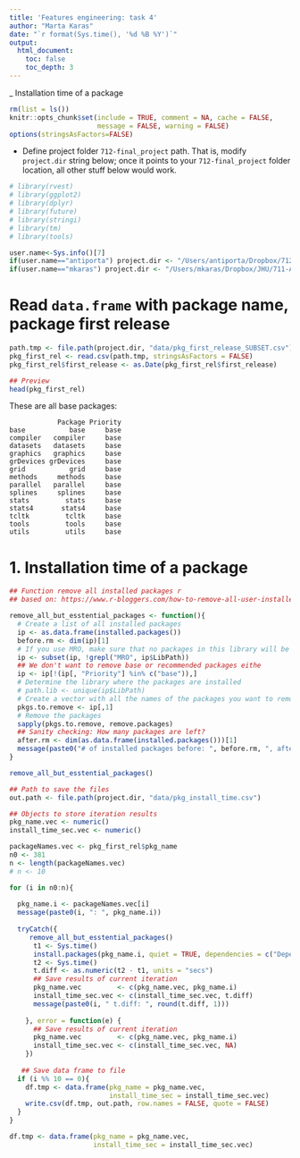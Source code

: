 ```yaml
---
title: 'Features engineering: task 4'
author: "Marta Karas"
date: "`r format(Sys.time(), '%d %B %Y')`"
output: 
  html_document:
    toc: false
    toc_depth: 3
---
```


_ Installation time of a package 

```r
rm(list = ls())
knitr::opts_chunk$set(include = TRUE, comment = NA, cache = FALSE, 
                      message = FALSE, warning = FALSE)
options(stringsAsFactors=FALSE)

```

* Define project folder `712-final_project` path. That is, modify `project.dir` string below; once it points to your `712-final_project` folder location, all other stuff below would work. 

```r

# library(rvest)
# library(ggplot2)
# library(dplyr)
# library(future)
# library(stringi)
# library(tm)
# library(tools)

user.name<-Sys.info()[7]
if(user.name=="antiporta") project.dir <- "/Users/antiporta/Dropbox/712-final_project/"
if(user.name=="mkaras") project.dir <- "/Users/mkaras/Dropbox/JHU/711-ADV_DATA_SCIENCE/712-final_project"
```


# Read `data.frame` with package name, package first release 

```r
path.tmp <- file.path(project.dir, "data/pkg_first_release_SUBSET.csv")
pkg_first_rel <- read.csv(path.tmp, stringsAsFactors = FALSE)
pkg_first_rel$first_release <- as.Date(pkg_first_rel$first_release)

## Preview
head(pkg_first_rel)
```

These are all base packages: 

```
            Package Priority
base           base     base
compiler   compiler     base
datasets   datasets     base
graphics   graphics     base
grDevices grDevices     base
grid           grid     base
methods     methods     base
parallel   parallel     base
splines     splines     base
stats         stats     base
stats4       stats4     base
tcltk         tcltk     base
tools         tools     base
utils         utils     base
```

# 1. Installation time of a package 

```r

## Function remove all installed packages r 
## based on: https://www.r-bloggers.com/how-to-remove-all-user-installed-packages-in-r/

remove_all_but_esstential_packages <- function(){
  # Create a list of all installed packages
  ip <- as.data.frame(installed.packages())
  before.rm <- dim(ip)[1]
  # If you use MRO, make sure that no packages in this library will be removed
  ip <- subset(ip, !grepl("MRO", ip$LibPath))
  ## We don't want to remove base or recommended packages eithe
  ip <- ip[!(ip[, "Priority"] %in% c("base")),]
  # Determine the library where the packages are installed
  # path.lib <- unique(ip$LibPath)
  # Create a vector with all the names of the packages you want to remove
  pkgs.to.remove <- ip[,1]
  # Remove the packages
  sapply(pkgs.to.remove, remove.packages)
  ## Sanity checking: How many packages are left? 
  after.rm <- dim(as.data.frame(installed.packages()))[1]
  message(paste0("# of installed packages before: ", before.rm, ", after: ", after.rm))
}

remove_all_but_esstential_packages()

## Path to save the files
out.path <- file.path(project.dir, "data/pkg_install_time.csv")

## Objects to store iteration results
pkg_name.vec <- numeric()
install_time_sec.vec <- numeric()  

packageNames.vec <- pkg_first_rel$pkg_name
n0 <- 381
n <- length(packageNames.vec)
# n <- 10

for (i in n0:n){
  
  pkg_name.i <- packageNames.vec[i]
  message(paste0(i, ": ", pkg_name.i))
  
  tryCatch({
     remove_all_but_esstential_packages()
      t1 <- Sys.time()
      install.packages(pkg_name.i, quiet = TRUE, dependencies = c("Depends", "Imports"), ask = FALSE)
      t2 <- Sys.time()
      t.diff <- as.numeric(t2 - t1, units = "secs")
      ## Save results of current iteration
      pkg_name.vec         <- c(pkg_name.vec, pkg_name.i)
      install_time_sec.vec <- c(install_time_sec.vec, t.diff)
      message(paste0(i, " t.diff: ", round(t.diff, 1)))
      
    }, error = function(e) { 
      ## Save results of current iteration
      pkg_name.vec         <- c(pkg_name.vec, pkg_name.i)
      install_time_sec.vec <- c(install_time_sec.vec, NA)
    })
  
   ## Save data frame to file
  if (i %% 10 == 0){
    df.tmp <- data.frame(pkg_name = pkg_name.vec,
                         install_time_sec = install_time_sec.vec)
    write.csv(df.tmp, out.path, row.names = FALSE, quote = FALSE)
  }
}

df.tmp <- data.frame(pkg_name = pkg_name.vec,
                     install_time_sec = install_time_sec.vec)


```

